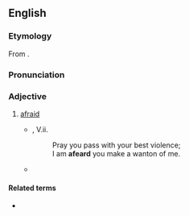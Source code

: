 ==English==

===Etymology===
From {{suffix|afear|ed|lang=en}}.

===Pronunciation===
{{homophones|lang=en|affeard|affeared|afeared}}

===Adjective===
{{en-adj}}

# {{lb|en|archaic}} [[afraid]]
#* {{RQ:Shakespeare Hamlet}}, V.ii.
#*: Pray you pass with your best violence;
#*: I am '''afeard''' you make a wanton of me.
#* {{quote-book
|year=2009
|year_published=
|edition=
|editor=
|author=John Hough, Jr.
|title=Seen the Glory
|chapter=
|url=http://books.google.com/books?id=r985pBESsj4C&printsec=frontcover&dq=Seen+the+glory&source=bl&ots=5cN3G-5I35&sig=SdpPPWPQogqCzQLpG2sZzUVhp1A&hl=en&sa=X&ei=x6EQUIq_FYrY0QH5uoDICw&redir_esc=y#v=onepage&q=afeard&f=false
|genre=Fiction
|publisher=Simon and Schuster
|isbn=9781416589655
|page=192
|passage=He's '''afeard''' of you, Luke. Don't you know that?
}}

====Related terms====
* {{l|en|afear}}